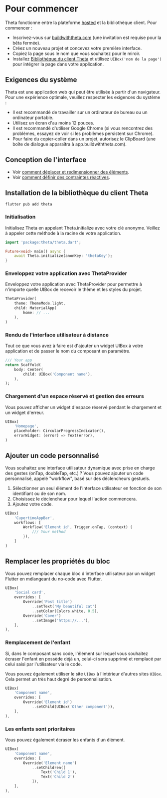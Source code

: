 # Pour commencer

Theta fonctionne entre la plateforme [hosted](https://buildwiththeta.com) et la bibliothèque client. Pour commencer :

- Inscrivez-vous sur [buildwiththeta.com](https://buildwiththeta.com) (une invitation est requise pour la bêta fermée).
- Créez un nouveau projet et concevez votre première interface.
- Copiez la page sous le nom que vous souhaitez pour le miroir.
- Installez [Bibliothèque du client Theta](https://pub.dev/packages/theta) et utilisez `UIBox('nom de la page')` pour intégrer la page dans votre application.

## Exigences du système

Theta est une application web qui peut être utilisée à partir d'un navigateur. Pour une expérience optimale, veuillez respecter les exigences du système :

- Il est recommandé de travailler sur un ordinateur de bureau ou un ordinateur portable.
- Utilisez un écran d'au moins 12 pouces.
- Il est recommandé d'utiliser Google Chrome (si vous rencontrez des problèmes, essayez de voir si les problèmes persistent sur Chrome).
- Pour faire du copier-coller dans un projet, autorisez le ClipBoard (une boîte de dialogue apparaîtra à app.buildwiththeta.com).

## Conception de l'interface

- Voir [comment déplacer et redimensionner des éléments](https://docs.page/buildwiththeta/buildwiththeta/en/studio/positioning_and_resizing).
- Voir [comment définir des contraintes réactives](https://docs.page/buildwiththeta/buildwiththeta/en/studio/constraints).

## Installation de la bibliothèque du client Theta


```
flutter pub add theta
```

### Initialisation

Initialisez Theta en appelant Theta.initialize avec votre clé anonyme. Veillez à appeler cette méthode à la racine de votre application.


```dart
import 'package:theta/theta.dart';

Future<void> main() async {
    await Theta.initialize(anonKey: 'thetaKey');
}
```

### Enveloppez votre application avec ThetaProvider

Enveloppez votre application avec ThetaProvider pour permettre à n'importe quelle UIBox de recevoir le thème et les styles du projet.


```dart
ThetaProvider(
    theme: ThemeMode.light,
    child: MaterialApp(
        home: // ...
    ),
)
```

### Rendu de l'interface utilisateur à distance

Tout ce que vous avez à faire est d'ajouter un widget UIBox à votre application et de passer le nom du composant en paramètre.


```dart
/// Your app
return Scaffold(
    body: Center(
        child: UIBox('Component name'),
    ),
);
```

### Chargement d'un espace réservé et gestion des erreurs

Vous pouvez afficher un widget d'espace réservé pendant le chargement et un widget d'erreur.


```dart
UIBox(
    'Homepage',
    placeholder: CircularProgressIndicator(),
    errorWidget: (error) => Text(error),
)
```

## Ajouter un code personnalisé

Vous souhaitez une interface utilisateur dynamique avec prise en charge des gestes (onTap, doubleTap, etc.) ? Vous pouvez ajouter un code personnalisé, appelé "workflow", basé sur des déclencheurs gestuels.

1. Sélectionner un seul élément de l'interface utilisateur en fonction de son identifiant ou de son nom.
2. Choisissez le déclencheur pour lequel l'action commencera.
3. Ajoutez votre code.


```dart
UIBox(
    'CupertinoAppBar',
    workflows: [
        Workflow('Element id', Trigger.onTap, (context) {
            /// Your method
        }),
    ]
)
```

## Remplacer les propriétés du bloc

Vous pouvez remplacer chaque bloc d'interface utilisateur par un widget Flutter en mélangeant du no-code avec Flutter.


```dart
UIBox(
    'Social card',
    overrides: [
        Override('Post title')
            ..setText('My beautiful cat')
            ..setColor(Colors.white, 0.5),
        Override('Cover')
            ..setImage('https://...'),
    ],
),
```

### Remplacement de l'enfant

Si, dans le composant sans code, l'élément sur lequel vous souhaitez écraser l'enfant en possède déjà un, celui-ci sera supprimé et remplacé par celui saisi par l'utilisateur via le code.

Vous pouvez également utiliser le site `UIBox` à l'intérieur d'autres sites `UIBox`. Cela permet un très haut degré de personnalisation.


```dart
UIBox(
    'Component name',
    overrides: [
        Override('Element id')
            ..setChild(UIBox('Other component')),
    ],
),
```

### Les enfants sont prioritaires

Vous pouvez également écraser les enfants d'un élément.


```dart
UIBox(
    'Component name',
    overrides: [
        Override('Element name')
            ..setChildren([
                Text('Child 1'), 
                Text('Child 2')
            ]),
    ],
),
```
